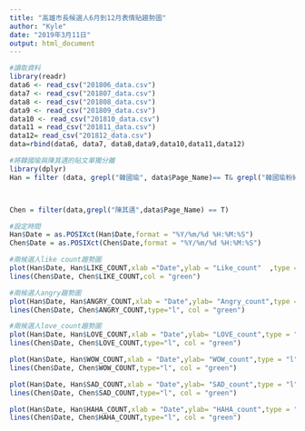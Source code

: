 ```yaml
---
title: "高雄市長候選人6月到12月表情貼趨勢圖"
author: "Kyle"
date: "2019年3月11日"
output: html_document
---
```


```r
#讀取資料
library(readr)
data6 <- read_csv("201806_data.csv")
data7 <- read_csv("201807_data.csv")
data8 <- read_csv("201808_data.csv")
data9 <- read_csv("201809_data.csv")
data10 <- read_csv("201810_data.csv")
data11 = read_csv("201811_data.csv")
data12= read_csv("201812_data.csv")
data=rbind(data6, data7, data8,data9,data10,data11,data12)
```


```r
#將韓國瑜與陳其邁的貼文單獨分離
library(dplyr)
Han = filter (data, grepl("韓國瑜", data$Page_Name)== T& grepl("韓國瑜粉絲團", data$Page_Name)== F& grepl("韓國瑜新聞網",data$Page_Name) == F&grepl("侯友宜 盧秀燕 韓國瑜 北中南連線",data$Page_Name)== F & grepl("高雄在地韓國瑜News",data$Page_Name)== F & grepl("高雄選韓國瑜News",data$Page_Name) == F & grepl("韓國瑜民間粉絲團（志工團", data$Page_Name) ==F)



Chen = filter(data,grepl("陳其邁",data$Page_Name) == T)
```

```r
#設定時間
Han$Date = as.POSIXct(Han$Date,format = "%Y/%m/%d %H:%M:%S")
Chen$Date = as.POSIXct(Chen$Date,format = "%Y/%m/%d %H:%M:%S")
```
```r
#兩候選人like count趨勢圖
plot(Han$Date, Han$LIKE_COUNT,xlab ="Date",ylab = "Like_count"  ,type = "l",col = "blue")
lines(Chen$Date, Chen$LIKE_COUNT,col = "green")
```
```r
#兩候選人angry趨勢圖
plot(Han$Date, Han$ANGRY_COUNT,xlab = "Date",ylab= "Angry_count",type = "l",col = "blue")
lines(Chen$Date, Chen$ANGRY_COUNT,type="l", col = "green")
```

```r
#兩候選人love_count趨勢圖
plot(Han$Date, Han$LOVE_COUNT,xlab = "Date",ylab= "LOVE_count",type = "l",col = "blue")
lines(Chen$Date, Chen$LOVE_COUNT,type="l", col = "green")

```


```r
plot(Han$Date, Han$WOW_COUNT,xlab = "Date",ylab= "WOW_count",type = "l",col = "blue")
lines(Chen$Date, Chen$WOW_COUNT,type="l", col = "green")
```

```r
plot(Han$Date, Han$SAD_COUNT,xlab = "Date",ylab= "SAD_count",type = "l",col = "blue")
lines(Chen$Date, Chen$SAD_COUNT,type="l", col = "green")
```

```r
plot(Han$Date, Han$HAHA_COUNT,xlab = "Date",ylab= "HAHA_count",type = "l",col = "blue")
lines(Chen$Date, Chen$HAHA_COUNT,type="l", col = "green")
```
